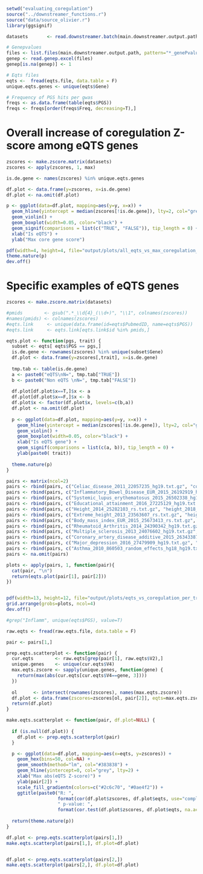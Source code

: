```r
setwd("evaluating_coregulation")
source("../downstreamer_functions.r")
source("data/source_olivier.r")
library(ggsignif)

datasets       <- read.downstreamer.batch(main.downstreamer.output.path, USE.CACHE = F, potential_traits = "Coregulation")

# Genepvalues
files <- list.files(main.downstreamer.output.path, pattern="*_genePvalues_.*.xlsx", full.names = T)
genep <- read.genep.excel(files)
genep[is.na(genep)] <- 1

# Eqts files
eqts <-  fread(eqts.file, data.table = F)
unique.eqts.genes <- unique(eqts$Gene)

# Frequency of PGS hits per gwas
freqs <- as.data.frame(table(eqts$PGS))
freqs <- freqs[order(freqs$Freq, decreasing=T),]
```

# Overall increase of coregulation Z-score among eQTS genes
```r
zscores <- make.zscore.matrix(datasets)
zscores <- apply(zscores, 1, max)

is.de.gene <- names(zscores) %in% unique.eqts.genes

df.plot <- data.frame(y=zscores, x=is.de.gene)
df.plot <- na.omit(df.plot)

p <- ggplot(data=df.plot, mapping=aes(y=y, x=x)) +
  geom_hline(yintercept = median(zscores[!is.de.gene]), lty=2, col="grey") +
  geom_violin() +
  geom_boxplot(width=0.05, color="black") +
  geom_signif(comparisons = list(c("TRUE", "FALSE")), tip_length = 0) + 
  xlab("Is eQTS") +
  ylab("Max core gene score")

pdf(width=4, height=4, file="output/plots/all_eqts_vs_max_coregulation_zscore.pdf")
theme.nature(p)
dev.off()
```

# Specific examples of eQTS genes
```r
zscores <- make.zscore.matrix(datasets)

#pmids        <- gsub(".*_\\d{4}_(\\d+)", "\\1", colnames(zscores))
#names(pmids) <- colnames(zscores)
#eqts.link     <- unique(data.frame(id=eqts$PubmedID, name=eqts$PGS)) 
#eqts.link     <- eqts.link[eqts.link$id %in% pmids,]

eqts.plot <- function(pgs, trait) {
  subset <- eqts[ eqts$PGS == pgs,]
  is.de.gene <- rownames(zscores) %in% unique(subset$Gene)
  df.plot <- data.frame(y=zscores[,trait], x=is.de.gene)
  
  tmp.tab <- table(is.de.gene)
  a <- paste0("eQTS\nN=", tmp.tab["TRUE"])
  b <- paste0("Non eQTS \nN=", tmp.tab["FALSE"])
  
  df.plot[df.plot$x==T,]$x <- a
  df.plot[df.plot$x==F,]$x <- b
  df.plot$x <- factor(df.plot$x, levels=c(b,a))
  df.plot <- na.omit(df.plot)
  
  p <- ggplot(data=df.plot, mapping=aes(y=y, x=x)) +
    geom_hline(yintercept = median(zscores[!is.de.gene]), lty=2, col="grey") +
    geom_violin() +
    geom_boxplot(width=0.05, color="black") +
    xlab("Is eQTS gene") +
    geom_signif(comparisons = list(c(a, b)), tip_length = 0) + 
    ylab(paste0( trait))
  
  theme.nature(p)
}

pairs <- matrix(ncol=2)
pairs <- rbind(pairs, c("Celiac_disease_2011_22057235_hg19.txt.gz", "coeliac_disease_2011_22057235"))
pairs <- rbind(pairs, c("Inflammatory_Bowel_Disease_EUR_2015_26192919_hg19.txt.gz", "inflammatory_bowel_disease_2017_29906448"))
pairs <- rbind(pairs, c("Systemic_lupus_erythematosus_2015_26502338_hg19.txt.gz", "systemic_lupus_erythematosus_2017_28714469"))
pairs <- rbind(pairs, c("Educational_attainment_2016_27225129_hg19.txt.gz", "educational_attainment_2018_30038396"))
pairs <- rbind(pairs, c("Height_2014_25282103_rs.txt.gz", "height_2018_30124842"))
pairs <- rbind(pairs, c("Extreme_height_2013_23563607_rs.txt.gz", "height_2018_30124842"))
pairs <- rbind(pairs, c("Body_mass_index_EUR_2015_25673413_rs.txt.gz", "body_mass_index_2018_30124842"))
pairs <- rbind(pairs, c("Rheumatoid_Arthritis_2014_24390342_hg19.txt.gz", "rheumatoid_arthritis_2014_24390342"))
pairs <- rbind(pairs, c("Multiple_sclerosis_2013_24076602_hg19.txt.gz", "multiple_sclerosis_2013_24076602"))
pairs <- rbind(pairs, c("Coronary_artery_disease_additive_2015_26343387_hg19.txt.gz", "coronary_artery_disease_2018_29212778"))
pairs <- rbind(pairs, c("Major_depression_2016_27479909_hg19.txt.gz", "major_depressive_disorder_2018_29700475"))
pairs <- rbind(pairs, c("Asthma_2010_860503_random_effects_hg18_hg19.txt.gz", "asthma_2020_32296059"))
pairs <- na.omit(pairs)

plots <- apply(pairs, 1, function(pair){
  cat(pair, "\n")
  return(eqts.plot(pair[1], pair[2]))
})


pdf(width=13, height=12, file="output/plots/eqts_vs_coregulation_per_trait.pdf")
grid.arrange(grobs=plots, ncol=4)
dev.off()

#grep("Inflamm", unique(eqts$PGS), value=T)
```


```r
raw.eqts <- fread(raw.eqts.file, data.table = F)

pair <- pairs[1,]

prep.eqts.scatterplot <- function(pair) {
  cur.eqts        <- raw.eqts[grep(pair[1], raw.eqts$V2),]
  unique.genes    <- unique(cur.eqts$V4)
  max.eqts.zscore <- sapply(unique.genes, function(gene) {
    return(max(abs(cur.eqts[cur.eqts$V4==gene, 3])))
  })
  
  ol      <- intersect(rownames(zscores), names(max.eqts.zscore))
  df.plot <- data.frame(zscores=zscores[ol, pair[2]], eqts=max.eqts.zscore[ol])
  return(df.plot)
}

make.eqts.scatterplot <- function(pair, df.plot=NULL) {
  
  if (is.null(df.plot)) {
    df.plot <- prep.eqts.scatterplot(pair)
  }

  p <- ggplot(data=df.plot, mapping=aes(x=eqts, y=zscores)) + 
    geom_hex(bins=50, col=NA) + 
    geom_smooth(method="lm", col="#383838") +
    geom_hline(yintercept=0, col="grey", lty=2) +
    xlab("Max abs(eQTS Z-score)") + 
    ylab(pair[2]) +
    scale_fill_gradientn(colors=c("#2c6c70", "#0ae4f2")) +
    ggtitle(paste0("R: ",
                   format(cor(df.plot$zscores, df.plot$eqts, use="complete.obs"), digits=2),
                   " p-value: ",
                   format(cor.test(df.plot$zscores, df.plot$eqts, na.action=na.omit())$p.value, digits=2, scientific=T)))
  
  return(theme.nature(p))
}

df.plot <- prep.eqts.scatterplot(pairs[1,])
make.eqts.scatterplot(pairs[1,], df.plot=df.plot)


df.plot <- prep.eqts.scatterplot(pairs[2,])
make.eqts.scatterplot(pairs[2,], df.plot=df.plot)
```



